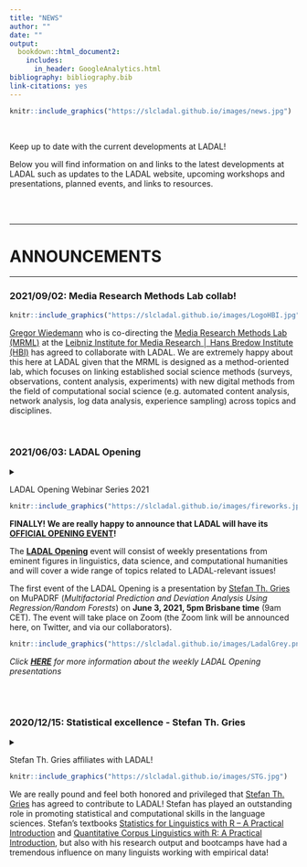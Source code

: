 ```yaml
---
title: "NEWS"
author: ""
date: ""
output:
  bookdown::html_document2:
    includes:
      in_header: GoogleAnalytics.html
bibliography: bibliography.bib
link-citations: yes
---
```

 
<!--html_preserve-->
<!-- Global site tag (gtag.js) - Google Analytics -->
<script async src="https://www.googletagmanager.com/gtag/js?id=UA-130562131-1"></script>
<script>
  window.dataLayer = window.dataLayer || [];
  function gtag(){dataLayer.push(arguments);}
  gtag('js', new Date());

  gtag('config', 'UA-130562131-1');
</script>
<!--/html_preserve-->

```r
knitr::include_graphics("https://slcladal.github.io/images/news.jpg")
```

<br> 

Keep up to date with the current developments at LADAL!

Below you will find information on and links to the latest developments at LADAL such as updates to the LADAL website, upcoming workshops and presentations, planned events, and links to resources. 

<br> <br>

***

# ANNOUNCEMENTS{-}

***


### 2021/09/02: Media Research Methods Lab collab!{-}

```r
knitr::include_graphics("https://slcladal.github.io/images/LogoHBI.jpg")
```

[Gregor Wiedemann](https://leibniz-hbi.de/en/staff/gregor-wiedemann) who is co-directing the [Media Research Methods Lab (MRML)](https://leibniz-hbi.de/en/research/research-programmes/media-research-methods-lab) at the [Leibniz Institute for Media Research │ Hans Bredow Institute (HBI)](https://leibniz-hbi.de/en) has agreed to collaborate with LADAL. We are extremely happy about this here at LADAL given that the MRML is designed as a method-oriented lab, which focuses on linking established social science methods (surveys, observations, content analysis, experiments) with new digital methods from the field of computational social science (e.g. automated content analysis, network analysis, log data analysis, experience sampling) across topics and disciplines.

<br>


### 2021/06/03: LADAL Opening {-}

<details>
<summary>LADAL Opening Webinar Series 2021

```r
knitr::include_graphics("https://slcladal.github.io/images/fireworks.jpg")
```

**FINALLY! We are really happy to announce that LADAL will have its [OFFICIAL OPENING EVENT](https://slcladal.github.io/opening.html)!**

The **[LADAL Opening](https://slcladal.github.io/opening.html)** event will consist of weekly presentations from eminent figures in linguistics, data science, and computational humanities and will cover a wide range of topics related to LADAL-relevant issues!

The first event of the LADAL Opening is a presentation by [Stefan Th. Gries](http://www.stgries.info/) on MuPADRF (*Multifactorial Prediction and Deviation Analysis Using Regression/Random Forests*) on **June 3, 2021, 5pm Brisbane time** (9am CET). The event will take place on Zoom (the Zoom link will be announced here, on Twitter, and via our collaborators). 

```r
knitr::include_graphics("https://slcladal.github.io/images/LadalGrey.png")
```
  

*Click [**HERE**](https://slcladal.github.io/opening.html) for more information about the weekly LADAL Opening presentations*
</summary>
</details>

<br><br>


### 2020/12/15: Statistical excellence - Stefan Th. Gries{-}

<details>
<summary>Stefan Th. Gries affiliates with LADAL!

```r
knitr::include_graphics("https://slcladal.github.io/images/STG.jpg")
```



We are really pound and feel both honored and privileged that [Stefan Th. Gries](http://www.stgries.info/) has agreed to contribute to LADAL! Stefan has played an outstanding role in promoting statistical and computational skills in the language sciences. Stefan's textbooks [Statistics for Linguistics with R – A Practical Introduction](https://www.degruyter.com/view/title/300775) and [Quantitative Corpus Linguistics with R: A Practical Introduction](https://www.routledge.com/Quantitative-Corpus-Linguistics-with-R-A-Practical-Introduction/Gries/p/book/9781138816282), but also with his research output and bootcamps have had a tremendous influence on many linguists working with empirical data!
</summary>

### 2020/12/02: Summer Scholar program support for LADAL{-}

<details>
<summary>LADAL get summer scholars</summary>
  
[UQ's summer research program](https://employability.uq.edu.au/summer-winter-research) supports LADAL: four junior academics will assist LADAL, acquire new skills, and produce new materials. A very warm welcome to the summer scholars and we hope that they get as much as possible out of the program and provide great new materials!


### 2020/10/09: VARIENG - LADAL becomes more Finlandish{-}

<details>
<summary>Collaboration with VARIENG</summary>

```r
knitr::include_graphics("https://slcladal.github.io/images/varieng.png")
```
  
The [VARIENG](https://www.helsinki.fi/en/researchgroups/varieng) at the [University of Helsinki](https://www.helsinki.fi/en) has agreed to affiliate with LADAL! VARIENG is a perfect affiliate due to the similarity in the outlook and the alignment of aims of both VARIENG and LADAL. In addition, we are super happy to have VARIENG as an affiliate institution because of their extremely high scientific merit!



### 2020/10/07: DDL expertism and Phylolygisms{-}

<details>
<summary>Erich Round and Peter Crosthwaite affiliate with LADAL!</summary>

```r
knitr::include_graphics("https://slcladal.github.io/images/clust_erich.png")
```

[Erich Round](https://researchers.uq.edu.au/researcher/1761) - director of the *Ancient Languages Lab* and world-reknowned phylogenetics expert as well as recipient of the [British Academy Global Professorship](https://languages-cultures.uq.edu.au/article/2020/07/dr-erich-round-awarded-british-academy-global-professorship) - is now officially a contributor to LADAL! His expertise in R and phylogentics fantastically complement our skill set here and we are more than going crazy for having him on board!


```r
knitr::include_graphics("https://slcladal.github.io/images/ddl.jpg")
```

<br>

Also - and on an equally enthusiastic note - [Peter Crosthwaite](http://researchers.uq.edu.au/researcher/18390), the foremost proponent on Data Driven Learning in Australia, has agreed to be a LADAL affiliate! Peter is not only a fantastic  second language acquisition scholar but he has probably one of the best overviews of existing software in this domain and is amazingly well versed in finding the right applications to do awesome research!

Welcome on board!


### 2020/10/05: Big in Japan{-}

<details>
<summary>Laurence Anthony affiliates with LADAL!</summary>

```r
knitr::include_graphics("https://slcladal.github.io/images/japan.jpg")
```

Laurence Anthony - [the royal highness of AntConc empire](https://www.laurenceanthony.net/software/antconc/) - has agreed to be an affiliate of LADAL! We are so glad to have him on board as Laurence is not only tech savvy as few others in Corpus Linguistics but also because Laurence is overall wholesome and a fantastic promoter of computation in HASS research!


### 2020/10/02: Library Excellence!{-}

<details>
<summary>Stephane Guillou has agreed to be a contributor and affiliate of LADAL!</summary>

Stephane Guillou has agreed to be a contributor and affiliate of LADAL! That is really fantastic not only because Stephane is all-around awesome and a true R wiz but Stephane is also directing the upskilling efforts in R, Python, and Git at the UQ library and thus brings along a fantastic skill-set!



### 2020/09/29: Syndey Corpus Lab collab!{-}

<details>
<summary>Collaboration with the Sydney Corpus Lab!</summary>

```r
knitr::include_graphics("https://slcladal.github.io/images/scl.png")
```

[Monika Bednarek](https://www.sydney.edu.au/arts/about/our-people/academic-staff/monika-bednarek.html) who is running the [Sydney Corpus Lab](https://sydneycorpuslab.com/) at the University of Sydney, has agreed to be an affiliate member of LADAL. This is perfect for LADAL given Monika's expertise and excellent research in Corpus Linguistics as well as the close alignment of the Sydney Corpus Lab with LADAL!

### 2020/09/25: LADAL goes Finland!{-}

<details>
<summary>LADAL goes to Finland!</summary>

```r
knitr::include_graphics("https://slcladal.github.io/images/reindeer.jpg")
```

The news that LADAL exists has reached the other side of the globe: Martin was invited by [Mikko Laitinen from the University of Eastern Finland](https://uefconnect.uef.fi/en/person/mikko.laitinen/) to give a guest lecture about his experiences in establishing LADAL in the context of an event about developing support infrastructures for computational social sciences and humanities research.


```r
knitr::include_graphics("https://slcladal.github.io/images/binder.png")
```

### 2020/09/22: Interaction!{-}

<details>
<summary>Aiming at interactivity using Binder!</summary>

We have decided to include interactive exercises into our tutorials and we are currently looking into different options how to achieve this. Currently [Binder](https://mybinder.org/) appears to be a viable pathway forward. 


### 2020/09/15: They multiply!{-}

<details>
<summary>
The LADAL team is expanding!</summary>

We are delighted to announce that Katy McHugh, Stephen Clark, and Restuadi Restuadi have joined the LADAL team!

Katy, Stephen, and Restuadi will be involved in the restructuring, professionalizing, and revamping the LADAL webpage. We would like to extend our warmest welcome to them and express our gratutude to the School of Languages and Cultures at UQ for providing the funding for the RA positions.

```r
knitr::include_graphics("https://slcladal.github.io/images/katyrestustephen.png")
```


***

# EVENTS{-}

***

The LADAL team organizes workshops and LADAL members present their research or information relevant to LADAL at conferences. Below are links to upcoming events (conferences/workshops/presentations) and presentations containing information about LADAL or research based on LADAL.


*** 

# UPCOMING{-}

*** 

### LADAL Opening Event{-}

The **[LADAL Opening](https://slcladal.github.io/opening.html)** event signifies the official kick off for LADAL. Originally this kick-off was planned for June 2020 as a 5-day conference with an invited speaker ([Stefan Gries](http://www.stgries.info/)), workshops on data science, and social events. Unfortunately, this kick-off had to be postponed due to COVID19 and will be held as an online event.

**[HERE](https://slcladal.github.io/opening.html)** you will find updates and the current state of plans relating to the LADAL opening. 

*** 

# PAST EVENTS{-}

***

### Best Practices in Corpus Linguistics – What lessons should we take from the Replication Crisis and how can we guarantee high quality in our research?{-}

<details>
<summary>Speaker: Martin Schweinberger

```r
knitr::include_graphics("https://slcladal.github.io/images/icame41heidelberg.png")
```


Date: 20–24 May 2020

Presentation at ICAME 41 (41th Meeting of the International Computer Archive of Modern and Medieval English). Heidelberg, Germany.</summary>

Materials: [slides](http://martinschweinberger.de/docs/ppt/schweinberger-ppt-heidelberg-2020-05-21.pdf), [video](http://martinschweinberger.de/docs/materials/SchweinbergerBestPractices_ICAME41.mp4)

**Abstract**: This paper addresses issues relating to best practices in Data Management and Data Analysis in Corpus Linguistics (CL) and offers guidelines for compiling, storing, handling, and analysing data according to best practices which guarantee transparency and high quality in CL. 

Open Data and Best Practices in Data Science are increasingly attracting attention as a result of the so-called Replication Crisis (RC) which is an ongoing methodological crisis primarily affecting parts of the social and life sciences that began in the early 2010s (Diener & Biswas-Diener 2019). The RC has contributed to the loss of trust that the Humanities and Social Science have been experienced over the past two decades (Yong 2018). While a discussion about Best Practices in CL has recently begun (Berez-Kroeker et al. 2018) more attention has to be placed on the causes of the RC and the lessons that can be learnt from it. 

CL is somewhat disjunct from current developments in Data Science due to a lack of communication and unawareness of existing resources. This talk aims to raise awareness in CL about existing resources and problematic practices that are still common in CL, and it proposes solutions that are easily implemented and can guarantee transparency, replicability, and high quality of research outputs in CL. 

The solutions that this talk focuses on encompass 

*	being aware and following the FAIR principles (Findable, Accessible, Interoperable, and Reusable) in data management; 

*	the recognition of corpora as research outputs which allows corpora to be uniquely indexed (DOIs) and thereby enabling corpus compilers to profit from making corpora accessible as these can be cited like other publications which increases citation scores and visibility;

*	the use of Git to share code and data which is an easy way to share resources free of charge by utilizing existing research infrastructure;

* the use of R Notebooks to document analyses and making them available to the community and reviewers to enable full replicability and reproducibility;

*	making use of documentation and policy protocols in departments, schools and institutes to ease onboarding procedures and prevent data loss and corruption. 

The talk thus offers relevant information for authors as well as editors and publishers to enable replication, avoid “bad” research practices, and increase the quality of research.

**References**

Berez-Kroeker, A. L., L. Gawne, S. S. Kung, B. F. Kelly, T. Heston, G. Holton, P. Pulsifer, D. I. Beaver, S. Chelliah, S. Dubinsky, et al. (2018). Reproducible research in linguistics: A position statement on data citation and attribution in our field. *Linguistics* 56(1), 1–18. 

Diener, Edward and Biswas-Diener, Robert (2019). The Replication Crisis in Psychology. [NOBA Project]( https://nobaproject.com/modules/the-replication-crisis-in-psychology).

Yong, Ed (2018). Psychology’s Replication Crisis Is Running Out of Excuses. Another big project has found that only half of studies can be repeated. And this time, the usual explanations fall flat. [The Atlantic](https://www.theatlantic.com/science/archive/2018/11/psychologys-replication-crisis-real/576223/).

***



### Implementing school-based support infrastructure for digital humanities research at UQ - The Language Technology and Data Analysis Laboratory (LADAL){-}

```r
knitr::include_graphics("https://slcladal.github.io/images/ardcskilledworkforce.png")
```

<details>
<summary>Date: 30 October 2019
 
Speaker: Michael Haugh & Martin Schweinberger

Presentation at the Australian Research Data Commons (ARDC): The Australian eResearch Skilled Workforce Summit. Sydney, Australia, 29-30/7/2019.

</summary>

Materials: [slides](http://martinschweinberger.de/docs/ppt/HaughSchweinberger_eResearchSummit_20190730.pptx)

**Abstract**: This presentation introduces the Language Technology and Data Analysis Laboratory (LADAL), and discusses the implications of our experiences to date in establishing it for broader efforts to develop researcher capacity in the digital humanities. 

The LADAL is school-based support infrastructure for digital humanities researchers. It aims to assist staff and postgraduate students within the UQ School of Languages and Cultures to learn how to use data analytics, digital research tools, and other forms of technology to enhance their existing research programs, as well as offer pathways to new research possibilities. It complements the more generic resources and training in digital humanities methods offered by libraries (e.g. the Digital Scholars Hub at UQ) with the more specialised training/support in particular digital research methods and technologies that are required by researchers working on specific languages and cultures. 

The LADAL consists of a specialist computing lab for language-based computational and experimental work (the Computational and Experimental Workshop) and an online virtual lab. With respect to web-based materials, the LADAL website (https://slcladal.github.io/index.html) offers self-guided study materials and hands-on tutorials on topics relating to digital tools, computational methods for data extraction and processing, data visualization, statistical analyses of language data, and provides links to further resources and short descriptions of digital tools relevant for digital HASS research. 
In addition, the LADAL offers face-to-face consultations and specialized workshops. UQ researchers are encouraged to contact LADAL staff for advice and guidance on matters relating to digital research tools, data visualization, various statistical procedures, and text analytics. 

Staff feedback during face-to-face consultations and workshop attendance confirms there is substantial demand for the kind of digital humanities infrastructure offered by LADAL. It also suggests that support and training for researchers in the digital humanities should be conceptualized on a continuum from more generic through to more localized support. 

***

### Using R for Corpus Linguistics – an Introduction and Discussion Note on Sustainability and Replicability in Corpus Linguistics{-}

```r
knitr::include_graphics("https://slcladal.github.io/images/coedl.jpg")
```

<details>
<summary>Date: 2 April 2019
 
Speaker: Martin Schweinberger

Presentation at the *Center of Excellence for the Dynamics of Language (CoEDL) Corpus Workshop*. Melbourne, Australia, 2–3/4/2019.

</summary>

Materials: [slides](https://slcladal.github.io/resources/CoEDLCorpusWorkshop2019.pdf)

*** 

# WORKSHOPS{-}

***

Below are links to additional resources, workshops, and presentations. 

### Workshop materials{-}

<br>

```r
knitr::include_graphics("https://slcladal.github.io/images/happycomputer.png")
```

+ [Getting started with R for (absolute) beginners](https://slcladal.github.io/intror.html): This workshop focused on why you should use R, what you can do with R, and how you can use it for your data analysis. 


+ [Statistics – Analyzing Survey and Questionnaire Data](https://slcladal.github.io/surveys.html): This workshop introduced basic visualizations and statistical tests for analyzing survey and questionnaire data. 

+ [Happy Computer, Happy Me!](https://slcladal.github.io/comp.html): This workshop shows ways to keep your computer happy and your data clean by providing simple tips and tricks for computer maintenance that keep your computer running at optimum speed and reliability. 



***

[Back to top](#announcements)

[Back to HOME](https://slcladal.github.io/index.html)

*** 